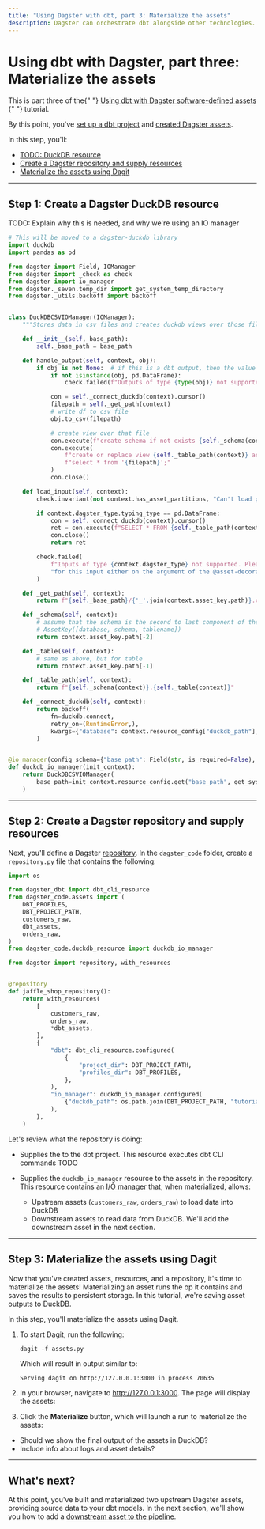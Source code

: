 ```yaml
---
title: "Using Dagster with dbt, part 3: Materialize the assets"
description: Dagster can orchestrate dbt alongside other technologies.
---
```


# Using dbt with Dagster, part three: Materialize the assets

<Note>
  This is part three of the{" "}
  <a href="/integrations/dbt/using-dbt-with-dagster">
    Using dbt with Dagster software-defined assets
  </a>{" "}
  tutorial.
</Note>

By this point, you've [set up a dbt project](/integrations/dbt/using-dbt-with-dagster/part-one) and [created Dagster assets](/integrations/dbt/using-dbt-with-dagster/part-two).

In this step, you'll:

- [TODO: DuckDB resource]()
- [Create a Dagster repository and supply resources](TODO)
- [Materialize the assets using Dagit](#step-3-materialize-the-assets-using-dagit)

---

## Step 1: Create a Dagster DuckDB resource

TODO: Explain why this is needed, and why we're using an IO manager

<!-- high level is that the duckdb resource is only needed for the upstream and downstream assets. The dbt assets know how to store the models in dbt (that’s what the dbt adapter and profile do). but the upstream and downstream assets need a way to load data into duckdb (upstream assets) and read data from duckdb (downstream asset) -->

```python file=../../dbt_dagster_tutorial/dbt_dagster_tutorial/duckdb_resource.py
# This will be moved to a dagster-duckdb library
import duckdb
import pandas as pd

from dagster import Field, IOManager
from dagster import _check as check
from dagster import io_manager
from dagster._seven.temp_dir import get_system_temp_directory
from dagster._utils.backoff import backoff


class DuckDBCSVIOManager(IOManager):
    """Stores data in csv files and creates duckdb views over those files."""

    def __init__(self, base_path):
        self._base_path = base_path

    def handle_output(self, context, obj):
        if obj is not None:  # if this is a dbt output, then the value will be None
            if not isinstance(obj, pd.DataFrame):
                check.failed(f"Outputs of type {type(obj)} not supported.")

            con = self._connect_duckdb(context).cursor()
            filepath = self._get_path(context)
            # write df to csv file
            obj.to_csv(filepath)

            # create view over that file
            con.execute(f"create schema if not exists {self._schema(context)};")
            con.execute(
                f"create or replace view {self._table_path(context)} as "
                f"select * from '{filepath}';"
            )
            con.close()

    def load_input(self, context):
        check.invariant(not context.has_asset_partitions, "Can't load partitioned inputs")

        if context.dagster_type.typing_type == pd.DataFrame:
            con = self._connect_duckdb(context).cursor()
            ret = con.execute(f"SELECT * FROM {self._table_path(context)}").fetchdf()
            con.close()
            return ret

        check.failed(
            f"Inputs of type {context.dagster_type} not supported. Please specify a valid type "
            "for this input either on the argument of the @asset-decorated function."
        )

    def _get_path(self, context):
        return f"{self._base_path}/{'_'.join(context.asset_key.path)}.csv"

    def _schema(self, context):
        # assume that the schema is the second to last component of the asset key, e.g.
        # AssetKey([database, schema, tablename])
        return context.asset_key.path[-2]

    def _table(self, context):
        # same as above, but for table
        return context.asset_key.path[-1]

    def _table_path(self, context):
        return f"{self._schema(context)}.{self._table(context)}"

    def _connect_duckdb(self, context):
        return backoff(
            fn=duckdb.connect,
            retry_on=(RuntimeError,),
            kwargs={"database": context.resource_config["duckdb_path"], "read_only": False},
        )


@io_manager(config_schema={"base_path": Field(str, is_required=False), "duckdb_path": str})
def duckdb_io_manager(init_context):
    return DuckDBCSVIOManager(
        base_path=init_context.resource_config.get("base_path", get_system_temp_directory())
    )
```

---

## Step 2: Create a Dagster repository and supply resources

Next, you'll define a Dagster [repository](/concepts/repositories-workspaces/repositories). In the `dagster_code` folder, create a `repository.py` file that contains the following:

```python
import os

from dagster_dbt import dbt_cli_resource
from dagster_code.assets import (
    DBT_PROFILES,
    DBT_PROJECT_PATH,
    customers_raw,
    dbt_assets,
    orders_raw,
)
from dagster_code.duckdb_resource import duckdb_io_manager

from dagster import repository, with_resources


@repository
def jaffle_shop_repository():
    return with_resources(
        [
            customers_raw,
            orders_raw,
            *dbt_assets,
        ],
        {
            "dbt": dbt_cli_resource.configured(
                {
                    "project_dir": DBT_PROJECT_PATH,
                    "profiles_dir": DBT_PROFILES,
                },
            ),
            "io_manager": duckdb_io_manager.configured(
                {"duckdb_path": os.path.join(DBT_PROJECT_PATH, "tutorial.duckdb")}
            ),
        },
    )
```

Let's review what the repository is doing:

- Supplies the <PyObject module="dagster_dbt" object="dbt_cli_resource" /> to the dbt project. This resource executes dbt CLI commands TODO

- Supplies the `duckdb_io_manager` resource to the assets in the repository. This resource contains an [I/O manager](/concepts/io-management/io-managers) that, when materialized, allows:

  - Upstream assets (`customers_raw`, `orders_raw`) to load data into DuckDB
  - Downstream assets to read data from DuckDB. We'll add the downstream asset in the next section.

---

## Step 3: Materialize the assets using Dagit

Now that you've created assets, resources, and a repository, it's time to materialize the assets! Materializing an asset runs the op it contains and saves the results to persistent storage. In this tutorial, we're saving asset outputs to DuckDB.

In this step, you'll materialize the assets using Dagit.

1. To start Dagit, run the following:

   ```shell
   dagit -f assets.py
   ```

   Which will result in output similar to:

   ```shell
   Serving dagit on http://127.0.0.1:3000 in process 70635
   ```

2. In your browser, navigate to <http://127.0.0.1:3000>. The page will display the assets:

   <PlaceholderImage></PlaceholderImage>

3. Click the **Materialize** button, which will launch a run to materialize the assets:

   <PlaceholderImage></PlaceholderImage>

<TODO></TODO>

- Should we show the final output of the assets in DuckDB?
- Include info about logs and asset details?

---

## What's next?

At this point, you've built and materialized two upstream Dagster assets, providing source data to your dbt models. In the next section, we'll show you how to add a [downstream asset to the pipeline](/integrations/dbt/using-dbt-with-dagster/part-four).
